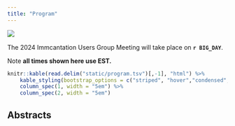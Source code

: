 ```yaml
---
title: "Program"
---
```


<img src='static/immcantation-circle.png' style="max-width: 10rem; float:left;">

</br>

The 2024 Immcantation Users Group Meeting will take place on **`r BIG_DAY`**. 

Note **all times shown here use EST.**

```r
knitr::kable(read.delim("static/program.tsv")[,-1], "html") %>%
    kable_styling(bootstrap_options = c("striped", "hover","condensed", "responsive")) %>%
    column_spec(1, width = "5em") %>%
    column_spec(2, width = "5em")
```

## Abstracts
